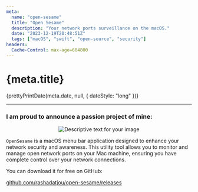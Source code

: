 ```yaml
---
meta:
  name: "open-sesame"
  title: "Open Sesame"
  description: "Your network ports surveillance on the macOS."
  date: "2023-12-19T20:48:51Z"
  tags: ["macOS", "swift", "open-source", "security"]
headers:
  Cache-Control: max-age=604800
---
```



# {meta.title}

<time datetime={meta.date}>
  {prettyPrintDate(meta.date, null, { dateStyle: "long" })}
</time>

---

### I am proud to announce a passion project of mine:

<div align="center">
  <img
    src="/assets/blog4header.png"
    alt="Descriptive text for your image"
    style={{
      borderRadius: "20px",
      maxWidth: "500px",
    }}
  />
</div>

`OpenSesame` is a macOS menu bar application designed to enhance your network security and awareness. This utility tool allows you to monitor and manage open network ports on your Mac machine, ensuring you have complete control over your network connections.

You can download it for free on GitHub:

[github.com/rashadatjou/open-sesame/releases](https://github.com/rashadatjou/open-sesame/releases)



